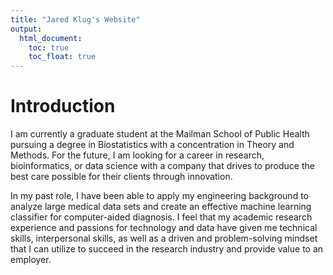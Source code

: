 ```yaml
--- 
title: "Jared Klug's Website"
output: 
  html_document:
    toc: true
    toc_float: true
---
```


# Introduction

I am currently a graduate student at the Mailman School of Public Health pursuing a degree in Biostatistics with a concentration in Theory and Methods. For the future, I am looking for a career in research, bioinformatics, or data science with a company that drives to produce the best care possible for their clients through innovation.

In my past role, I have been able to apply my engineering background to analyze large medical data sets and create an effective machine learning classifier for computer-aided diagnosis. I feel that my academic research experience and passions for technology and data have given me technical skills, interpersonal skills, as well as a driven and problem-solving mindset that I can utilize to succeed in the research industry and provide value to an employer.


